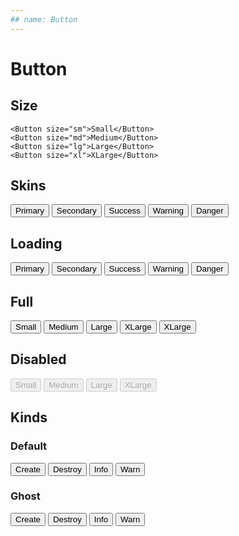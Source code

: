 ```yaml
---
## name: Button
---
```



# Button

## Size

<Playground>

    <Button size="sm">Small</Button>
    <Button size="md">Medium</Button>
    <Button size="lg">Large</Button>
    <Button size="xl">XLarge</Button>

</Playground>

## Skins

<Playground>
  <Button skin="primary">Primary</Button>
  <Button skin="secondary">Secondary</Button>
  <Button skin="success">Success</Button>
  <Button skin="warning">Warning</Button>
  <Button skin="danger">Danger</Button>
</Playground>

## Loading

<Playground>
  <Button size="sm" skin="primary" loading>
    Primary
  </Button>
  <Button size="md" skin="secondary" loading>
    Secondary
  </Button>
  <Button size="lg" skin="success" loading>
    Success
  </Button>
  <Button size="xl" skin="warning" loading>
    Warning
  </Button>
  <Button size="xl" skin="danger" loading>
    Danger
  </Button>
</Playground>

## Full

<Playground>
  <Button size="sm" full>
    Small
  </Button>
  <Button size="md" skin="success" full>
    Medium
  </Button>
  <Button size="lg" skin="warning" full>
    Large
  </Button>
  <Button size="xl" skin="danger" full>
    XLarge
  </Button>
  <Button size="xl" skin="danger" loading full>
    XLarge
  </Button>
</Playground>

## Disabled

<Playground>
  <Button size="sm" disabled>
    Small
  </Button>
  <Button size="md" disabled>
    Medium
  </Button>
  <Button size="lg" disabled>
    Large
  </Button>
  <Button size="xl" disabled loading>
    XLarge
  </Button>
</Playground>

## Kinds

### Default

<Playground>
  <Button kind="default" goal="create">
    Create
  </Button>
  <Button kind="default" goal="destroy">
    Destroy
  </Button>
  <Button kind="default" goal="info">
    Info
  </Button>
  <Button kind="default" goal="warn">
    Warn
  </Button>
</Playground>

### Ghost

<Playground>
  <Button kind="ghost" goal="create">
    Create
  </Button>
  <Button kind="ghost" goal="destroy">
    Destroy
  </Button>
  <Button kind="ghost" goal="info">
    Info
  </Button>
  <Button kind="ghost" goal="warn">
    Warn
  </Button>
</Playground>
